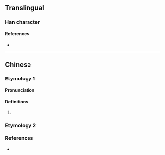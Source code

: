{{character info}}
==Translingual==

===Han character===
{{Han char|rn=38|rad=女|as=08|sn=11|four=|canj=VOG|ids=⿰女隹}}

====References====
* {{Han ref|kx=0264.180|dkj=06402|dj=0531.100|hdz=21059.130|uh=5A4E|ud=23118}}

----

==Chinese==

===Etymology 1===
{{zh-forms}}

====Pronunciation====
{{zh-pron
|m=huì
|mc=y
|oc=y
|cat=
}}

====Definitions====
{{zh-hanzi}}

# {{rfdef|zh}}

===Etymology 2===
{{zh-see|倠|v}}

===References===
* {{R:twedu|C02184}}